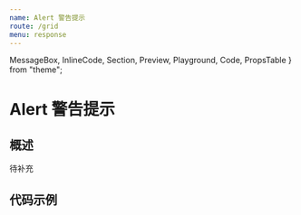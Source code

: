 ```yaml
---
name: Alert 警告提示
route: /grid
menu: response
---
```


  MessageBox,
  InlineCode,
  Section,
  Preview,
  Playground,
  Code,
  PropsTable
} from "theme";

# Alert 警告提示

## 概述

待补充

## 代码示例

